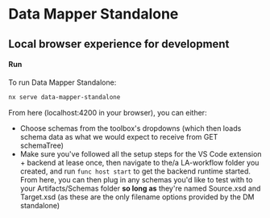 
<Meta title="Docs/Data Mapper/Standalone" />

# Data Mapper Standalone

## Local browser experience for development

#### Run

To run Data Mapper Standalone:

```bash
nx serve data-mapper-standalone
```

From here (localhost:4200 in your browser), you can either:
   - Choose schemas from the toolbox's dropdowns (which then loads schema data
   as what we would expect to receive from GET schemaTree)
   - Make sure you've followed all the setup steps for the VS Code extension + backend
   at lease once, then navigate to the/a LA-workflow folder you created, and run
   `func host start` to get the backend runtime started. From here, you can then plug in
   any schemas you'd like to test with to your Artifacts/Schemas folder **so long as** they're
   named Source.xsd and Target.xsd (as these are the only filename options provided by the DM standalone)